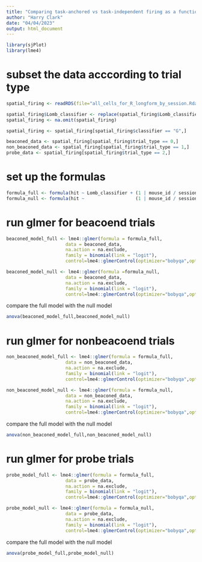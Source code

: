 ```yaml
---
title: "Comparing task-anchored vs task-independent firing as a function of task performance on a session-level"
author: "Harry Clark"
date: "04/04/2023"
output: html_document
---
```


```r
library(sjPlot)
library(lme4)
```

# subset the data acccording to trial type
```r
spatial_firing <- readRDS(file="all_cells_for_R_longform_by_session.Rda")

spatial_firing$Lomb_classifier <- replace(spatial_firing$Lomb_classifier, spatial_firing$Lomb_classifier == "Null", NA)
spatial_firing <- na.omit(spatial_firing)

spatial_firing <- spatial_firing[spatial_firing$classifier == "G",]

beaconed_data <- spatial_firing[spatial_firing$trial_type == 0,]
non_beaconed_data <- spatial_firing[spatial_firing$trial_type == 1,]
probe_data <- spatial_firing[spatial_firing$trial_type == 2,]
```

# set up the formulas
```r
formula_full <- formula(hit ~ Lomb_classifier + (1 | mouse_id / session_id) + (0 + Lomb_classifier | mouse_id / session_id))
formula_null <- formula(hit ~                   (1 | mouse_id / session_id) + (0 + Lomb_classifier | mouse_id / session_id))

```

# run glmer for beacoend trials
```r
beaconed_model_full <- lme4::glmer(formula = formula_full, 
                      data = beaconed_data,
                      na.action = na.exclude,
                      family = binomial(link = "logit"),
                      control=lme4::glmerControl(optimizer="bobyqa",optCtrl=list(maxfun=2e5)))

beaconed_model_null <- lme4::glmer(formula =formula_null, 
                      data = beaconed_data,
                      na.action = na.exclude,
                      family = binomial(link = "logit"),
                      control=lme4::glmerControl(optimizer="bobyqa",optCtrl=list(maxfun=2e5)))
```

compare the full model with the null model
```r
anova(beaconed_model_full,beaconed_model_null)
```

# run glmer for nonbeacoend trials
```r
non_beaconed_model_full <- lme4::glmer(formula = formula_full, 
                      data = non_beaconed_data,
                      na.action = na.exclude,
                      family = binomial(link = "logit"),
                      control=lme4::glmerControl(optimizer="bobyqa",optCtrl=list(maxfun=2e5)))

non_beaconed_model_null <- lme4::glmer(formula = formula_null, 
                      data = non_beaconed_data,
                      na.action = na.exclude,
                      family = binomial(link = "logit"),
                      control=lme4::glmerControl(optimizer="bobyqa",optCtrl=list(maxfun=2e5)))
```

compare the full model with the null model
```r
anova(non_beaconed_model_full,non_beaconed_model_null)
```

# run glmer for probe trials
```r
probe_model_full <- lme4::glmer(formula = formula_full, 
                      data = probe_data,
                      na.action = na.exclude,
                      family = binomial(link = "logit"),
                      control=lme4::glmerControl(optimizer="bobyqa",optCtrl=list(maxfun=2e5)))

probe_model_null <- lme4::glmer(formula = formula_null, 
                      data = probe_data,
                      na.action = na.exclude,
                      family = binomial(link = "logit"),
                      control=lme4::glmerControl(optimizer="bobyqa",optCtrl=list(maxfun=2e5)))
```

compare the full model with the null model
```r
anova(probe_model_full,probe_model_null)
```
